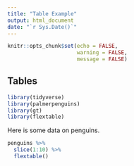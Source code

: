 ```yaml
---
title: "Table Example"
output: html_document
date: "`r Sys.Date()`"
---
```


```r
knitr::opts_chunk$set(echo = FALSE,
                      warning = FALSE,
                      message = FALSE)
```

## Tables

```r
library(tidyverse)
library(palmerpenguins)
library(gt)
library(flextable)
```

Here is some data on penguins.

```r
penguins %>% 
  slice(1:10) %>% 
  flextable()
```


